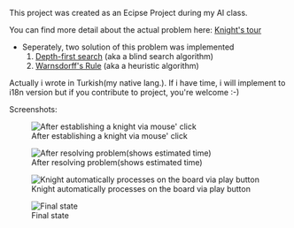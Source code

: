 This project was created as an Ecipse Project during my AI class.

You can find more detail about the actual problem here: [http://en.wikipedia.org/wiki/Knight's_tour Knight's tour]

* Seperately, two solution of this problem was implemented
*# [http://en.wikipedia.org/wiki/Depth-first_search Depth-first search] (aka a blind search algorithm)
*# [http://warnsdorff.com/ Warnsdorff's Rule] (aka a heuristic algorithm) 

Actually i wrote in Turkish(my native lang.). If i have time, i will implement to i18n version but if you contribute to project, you're welcome :-)

Screenshots:

[[File:img/screenshot.1.png|thumb|After establishing a knight via mouse' click]]


[[File:img/screenshot.2.png|thumb|After resolving problem(shows estimated time)]]


[[File:img/screenshot.3.png|thumb|Knight automatically processes on the board via play button]]


[[File:img/screenshot.4.png|thumb|Final state]]